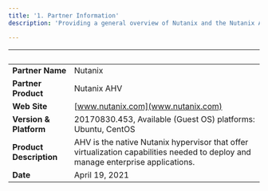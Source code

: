 ```yaml
---
title: '1. Partner Information'
description: 'Providing a general overview of Nutanix and the Nutanix AHV product'

---
```


| &nbsp;     | &nbsp; |
| ----------- | ----------- |
| **Partner Name**      | Nutanix       |
| **Partner Product**   |  Nutanix AHV       |
| **Web Site**      |    [www.nutanix.com](www.nutanix.com)    |
| **Version & Platform**   |  20170830.453, Available (Guest OS) platforms: Ubuntu, CentOS      |
| **Product Description**      |    AHV is the native Nutanix hypervisor that offer virtualization capabilities needed to deploy and manage enterprise applications.   |
| **Date**   |  April 19, 2021      |